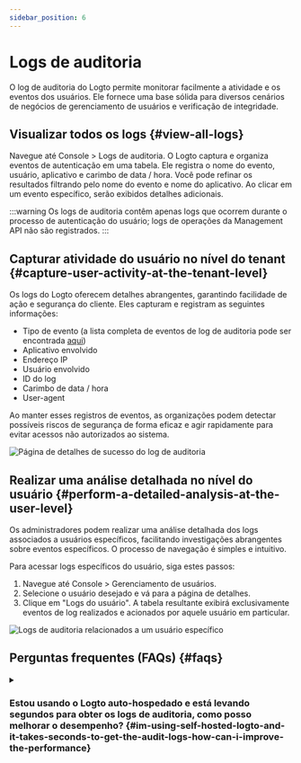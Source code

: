 ```yaml
---
sidebar_position: 6
---
```


# Logs de auditoria

O log de auditoria do Logto permite monitorar facilmente a atividade e os eventos dos usuários. Ele fornece uma base sólida para diversos cenários de negócios de gerenciamento de usuários e verificação de integridade.

## Visualizar todos os logs \{#view-all-logs}

Navegue até <CloudLink to="/audit-logs">Console > Logs de auditoria</CloudLink>. O Logto captura e organiza eventos de autenticação em uma tabela. Ele registra o nome do evento, usuário, aplicativo e carimbo de data / hora. Você pode refinar os resultados filtrando pelo nome do evento e nome do aplicativo. Ao clicar em um evento específico, serão exibidos detalhes adicionais.

:::warning
Os logs de auditoria contêm apenas logs que ocorrem durante o processo de autenticação do usuário; logs de operações da Management API não são registrados.
:::

## Capturar atividade do usuário no nível do tenant \{#capture-user-activity-at-the-tenant-level}

Os logs do Logto oferecem detalhes abrangentes, garantindo facilidade de ação e segurança do cliente. Eles capturam e registram as seguintes informações:

- Tipo de evento (a lista completa de eventos de log de auditoria pode ser encontrada [aqui](/developers/audit-logs/event-types))
- Aplicativo envolvido
- Endereço IP
- Usuário envolvido
- ID do log
- Carimbo de data / hora
- User-agent

Ao manter esses registros de eventos, as organizações podem detectar possíveis riscos de segurança de forma eficaz e agir rapidamente para evitar acessos não autorizados ao sistema.

<img
  src="/img/assets/audit-log-success-details-page.png"
  alt="Página de detalhes de sucesso do log de auditoria"
/>

## Realizar uma análise detalhada no nível do usuário \{#perform-a-detailed-analysis-at-the-user-level}

Os administradores podem realizar uma análise detalhada dos logs associados a usuários específicos, facilitando investigações abrangentes sobre eventos específicos. O processo de navegação é simples e intuitivo.

Para acessar logs específicos do usuário, siga estes passos:

1. Navegue até <CloudLink to="/users">Console > Gerenciamento de usuários</CloudLink>.
2. Selecione o usuário desejado e vá para a página de detalhes.
3. Clique em "Logs do usuário". A tabela resultante exibirá exclusivamente eventos de log realizados e acionados por aquele usuário em particular.

<img
  src="/img/assets/audit-logs-related-to-specific-user.png"
  alt="Logs de auditoria relacionados a um usuário específico"
/>

## Perguntas frequentes (FAQs) \{#faqs}

<details>
<summary>

### Estou usando o Logto auto-hospedado e está levando segundos para obter os logs de auditoria, como posso melhorar o desempenho? \{#im-using-self-hosted-logto-and-it-takes-seconds-to-get-the-audit-logs-how-can-i-improve-the-performance}

</summary>

Usuários OSS devem adicionar um cronjob para limpar regularmente os logs de auditoria desatualizados.

</details>
